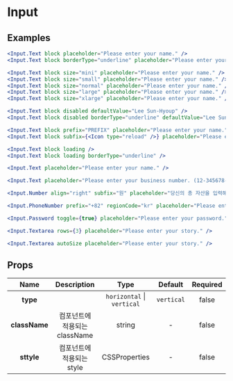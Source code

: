 
# Input

## Examples

```jsx header=borderType&nbsp;예제
<Input.Text block placeholder="Please enter your name." />
<Input.Text block borderType="underline" placeholder="Please enter your name." />
```

```jsx header=Size&nbsp;예제
<Input.Text block size="mini" placeholder="Please enter your name." />
<Input.Text block size="small" placeholder="Please enter your name." />
<Input.Text block size="normal" placeholder="Please enter your name." />
<Input.Text block size="large" placeholder="Please enter your name." />
<Input.Text block size="xlarge" placeholder="Please enter your name." />
```

```jsx header=Disabled&nbsp;예제
<Input.Text block disabled defaultValue="Lee Sun-Hyoup" />
<Input.Text block disabled borderType="underline" defaultValue="Lee Sun-Hyoup" />
```

```jsx header=Prefix,&nbsp;Subfix&nbsp;예제
<Input.Text block prefix="PREFIX" placeholder="Please enter your name." />
<Input.Text block subfix={<Icon type="reload" />} placeholder="Please enter your name." />
```

```jsx header=Loading&nbsp;예제
<Input.Text block loading />
<Input.Text block loading borderType="underline" />
```

```jsx header=Input.Text&nbsp;예제
<Input.Text placeholder="Please enter your name." />
```

```jsx header=blocks&nbsp;예제
<Input.Text placeholder="Please enter your business number. (12-345678-901)" blocks={[2,6,3]} delimiter="-" />
```

```jsx header=Input.Number&nbsp;예제
<Input.Number align="right" subfix="원" placeholder="당신의 총 자산을 입력해주세요" />
```

```jsx header=Input.PhoneNumber&nbsp;예제
<Input.PhoneNumber prefix="+82" regionCode="kr" placeholder="Please enter your phone number. (010-1234-5678)" />
```

```jsx header=Input.Password&nbsp;예제
<Input.Password toggle={true} placeholder="Please enter your password." />
```

```jsx header=Input.Textarea&nbsp;예제
<Input.Textarea rows={3} placeholder="Please enter your story." />
```
```jsx header=Input.Textarea&nbsp;Autosize&nbsp;예제
<Input.Textarea autoSize placeholder="Please enter your story." />
```

## Props
| Name | Description | Type | Default | Required |
|:---:|:---:|:---:|:---:|:---:|
| **type** |  | `horizontal` \| `vertical` | `vertical` | false |
| **className** | 컴포넌트에 적용되는 className | string | - | false |
| **sttyle** | 컴포넌트에 적용되는 style | CSSProperties | - | false |

<style jsx global>{`
  .component-container {
    padding-left: 40px;
    padding-right: 40px;
    text-align: center;
  }

  .caple-input--container:not(:last-child) {
    margin-bottom: 20px;
  }

  .caple-input, .caple-card--header, .caple-collapse {
    font-family: 'Spoqa Han Sans', -apple-system, BlinkMacSystemFont, 'Sans-serif';
  }
`}</style>
